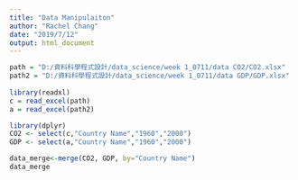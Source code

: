 ```yaml
---
title: "Data Manipulaiton"
author: "Rachel Chang"
date: "2019/7/12"
output: html_document
---
```

```r
path = "D:/資料科學程式設計/data_science/week 1_0711/data CO2/CO2.xlsx"
path2 = "D:/資料科學程式設計/data_science/week 1_0711/data GDP/GDP.xlsx"
 
library(readxl)
c = read_excel(path)
a = read_excel(path2)

library(dplyr)
CO2 <- select(c,"Country Name","1960","2000")
GDP <- select(a,"Country Name","1960","2000")

data_merge<-merge(CO2, GDP, by="Country Name")
data_merge

```